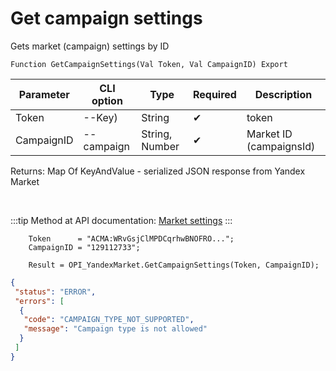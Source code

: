 ﻿---
sidebar_position: 4
description: Get campaign settings and other functions to work with Yandex Market in the Open Integration Package, a free open-source integration library for 1C:Enterprise 8, OneScript and CLI
keywords: [1C, 1С, 1С:Enterprise, 1С:Enterprise 8.3, API, Integration, Services, Exchange, OneScript, CLI, Yandex Market]
---


# Get campaign settings
 Gets market (campaign) settings by ID



`Function GetCampaignSettings(Val Token, Val CampaignID) Export`

  | Parameter | CLI option | Type | Required | Description |
  |-|-|-|-|-|
  | Token | --Key) | String | &#x2714; | token |
  | CampaignID | --campaign | String, Number | &#x2714; | Market ID (campaignsId) |

  
  Returns:  Map Of KeyAndValue - serialized JSON response from Yandex Market

<br/>

:::tip
Method at API documentation: [Market settings](https://yandex.ru/dev/market/partner-api/doc/ru/reference/campaigns/getCampaignSettings)
:::
<br/>



```bsl title="1C:Enterprise/OneScript code example"
    Token      = "ACMA:WRvGsjClMPDCqrhwBNOFRO...";
    CampaignID = "129112733";

    Result = OPI_YandexMarket.GetCampaignSettings(Token, CampaignID);
```
 



```json title="Result"
{
 "status": "ERROR",
 "errors": [
  {
   "code": "CAMPAIGN_TYPE_NOT_SUPPORTED",
   "message": "Campaign type is not allowed"
  }
 ]
}
```
